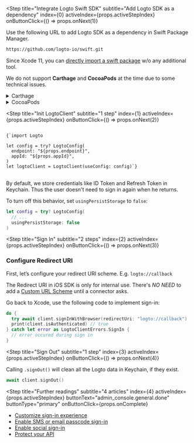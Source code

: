 
<Step
  title="Integrate Logto Swift SDK"
  subtitle="Add Logto SDK as a dependency"
  index={0}
  activeIndex={props.activeStepIndex}
  onButtonClick={() => props.onNext(1)}
>

Use the following URL to add Logto SDK as a dependency in Swift Package Manager.

```bash
https://github.com/logto-io/swift.git
```

Since Xcode 11, you can [directly import a swift package](https://developer.apple.com/documentation/swift_packages/adding_package_dependencies_to_your_app) w/o any additional tool.

We do not support **Carthage** and **CocoaPods** at the time due to some technical issues.

<details>
  <summary>Carthage</summary>

Carthage [needs a `xcodeproj` file to build](https://github.com/Carthage/Carthage/issues/1226#issuecomment-290931385), but `swift package generate-xcodeproj` will report a failure since we are using binary targets
for native social plugins. We will try to find a workaround later.

</details>

<details>
  <summary>CocoaPods</summary>

CocoaPods [does not support local dependency](https://github.com/CocoaPods/CocoaPods/issues/3276) and monorepo, thus it's hard to create a `.podspec` for this repo.

</details>

</Step>

<Step
  title="Init LogtoClient"
  subtitle="1 step"
  index={1}
  activeIndex={props.activeStepIndex}
  onButtonClick={() => props.onNext(2)}
>

<pre>
<code className="language-swift">
{`import Logto

let config = try? LogtoConfig(
  endpoint: "${props.endpoint}",
  appId: "${props.appId}",
)
let logtoClient = LogtoClient(useConfig: config)`}
</code>
</pre>

By default, we store credentials like ID Token and Refresh Token in Keychain. Thus the user doesn't need to sign in again when he returns.

To turn off this behavior, set `usingPersistStorage` to `false`:

```swift
let config = try? LogtoConfig(
  // ...
  usingPersistStorage: false
)
```

</Step>

<Step
  title="Sign In"
  subtitle="2 steps"
  index={2}
  activeIndex={props.activeStepIndex}
  onButtonClick={() => props.onNext(3)}
>

### Configure Redirect URI

First, let’s configure your redirect URI scheme. E.g. `logto://callback`

<UriInputField appId={props.appId} isSingle={!props.isCompact} name="redirectUris" title="Redirect URI" />

<Alert>
  The Redirect URI in iOS SDK is only for internal use. There's <em>NO NEED</em> to add a <a href="https://developer.apple.com/documentation/xcode/defining-a-custom-url-scheme-for-your-app">Custom URL Scheme</a> until a connector asks.
</Alert>

Go back to Xcode, use the following code to implement sign-in:

```swift
do {
  try await client.signInWithBrowser(redirectUri: "logto://callback")
  print(client.isAuthenticated) // true
} catch let error as LogtoClientErrors.SignIn {
  // error occured during sign in
}
```

</Step>

<Step
  title="Sign Out"
  subtitle="1 step"
  index={3}
  activeIndex={props.activeStepIndex}
  onButtonClick={() => props.onNext(4)}
>

Calling `.signOut()` will clean all the Logto data in Keychain, if they exist.

```swift
await client.signOut()
```

</Step>

<Step
  title="Further readings"
  subtitle="4 articles"
  index={4}
  activeIndex={props.activeStepIndex}
  buttonText="admin_console.general.done"
  buttonType="primary"
  onButtonClick={props.onComplete}
>

- [Customize sign-in experience](https://docs.logto.io/docs/recipes/customize-sie)
- [Enable SMS or email passcode sign-in](https://docs.logto.io/docs/tutorials/get-started/enable-passcode-sign-in)
- [Enable social sign-in](https://docs.logto.io/docs/tutorials/get-started/enable-social-sign-in)
- [Protect your API](https://docs.logto.io/docs/recipes/protect-your-api)

</Step>
